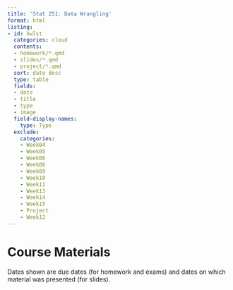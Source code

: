 ```yaml
---
title: 'Stat 251: Data Wrangling'
format: html
listing:
- id: hwlst
  categories: cloud
  contents:
  - homework/*.qmd
  - slides/*.qmd
  - project/*.qmd
  sort: date desc
  type: table
  fields:
  - date
  - title
  - type
  - image
  field-display-names:
    type: Type
  exclude:
    categories:
    - Week04
    - Week05
    - Week06
    - Week08
    - Week09
    - Week10
    - Week11
    - Week13
    - Week14
    - Week15
    - Project
    - Week12
---
```


# Course Materials

Dates shown are due dates (for homework and exams) and dates on which material was presented (for slides).

::: {#hwlst}
:::
